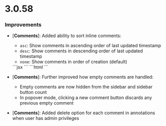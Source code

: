 # 3.0.58

### Improvements

- [**Comments**]: Added ability to sort inline comments:
  - `asc`: Show comments in ascending order of last updated timestamp
  - `desc`: Show comments in descending order of last updated timestamp
  - `none`: Show comments in order of creation (default)

  <Tabs>
    <Tab title="React / Next.js">
      ```jsx
      <VeltInlineCommentsSection sortData="desc" />
      ```
    </Tab>
    <Tab title="Other Frameworks">
      ```html
      <velt-inline-comments-section sort-data="asc"></velt-inline-comments-section> 
      ```
    </Tab>
  </Tabs>

- [**Comments**]: Further improved how empty comments are handled:
  - Empty comments are now hidden from the sidebar and sidebar button count
  - In popover mode, clicking a new comment button discards any previous empty comment

- [**Comments**]: Added delete option for each comment in annotations when user has admin privileges


